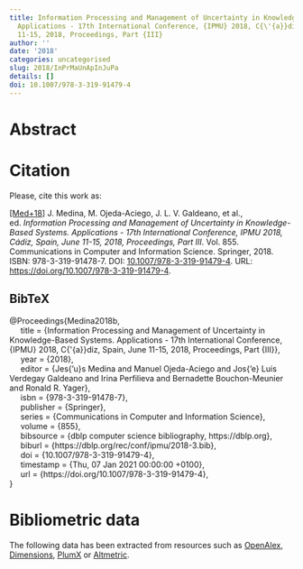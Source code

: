 ```yaml
---
title: Information Processing and Management of Uncertainty in Knowledge-Based Systems.
  Applications - 17th International Conference, {IPMU} 2018, C{\'{a}}diz, Spain, June
  11-15, 2018, Proceedings, Part {III}
author: ''
date: '2018'
categories: uncategorised
slug: 2018/InPrMaUnApInJuPa
details: []
doi: 10.1007/978-3-319-91479-4
---
```




# Abstract










# Citation
Please, cite this work as:


<a name=bib-Medina2018b></a>[[Med+18]](#cite-Medina2018b) J. Medina, M. Ojeda-Aciego, J. L. V. Galdeano, et al., ed. _Information Processing and Management of Uncertainty in Knowledge-Based Systems. Applications - 17th International Conference, IPMU 2018, Cádiz, Spain, June 11-15, 2018, Proceedings, Part III_. Vol. 855. Communications in Computer and Information Science. Springer, 2018. ISBN: 978-3-319-91478-7. DOI: [10.1007/978-3-319-91479-4](https://doi.org/10.1007%2F978-3-319-91479-4). URL: [https://doi.org/10.1007/978-3-319-91479-4](https://doi.org/10.1007/978-3-319-91479-4).

::: {.callout-note appearance="minimal" collapse=true}

## BibTeX

@Proceedings{Medina2018b,<br>&nbsp;&nbsp;&nbsp;&nbsp;  title = {Information Processing and Management of Uncertainty in Knowledge-Based Systems. Applications - 17th International Conference, {IPMU} 2018, C{\'{a}}diz, Spain, June 11-15, 2018, Proceedings, Part {III}},<br>&nbsp;&nbsp;&nbsp;&nbsp;  year = {2018},<br>&nbsp;&nbsp;&nbsp;&nbsp;  editor = {Jes{\a'u}s Medina and Manuel Ojeda-Aciego and Jos{\a'e} Luis Verdegay Galdeano and Irina Perfilieva and Bernadette Bouchon-Meunier and Ronald R. Yager},<br>&nbsp;&nbsp;&nbsp;&nbsp;  isbn = {978-3-319-91478-7},<br>&nbsp;&nbsp;&nbsp;&nbsp;  publisher = {Springer},<br>&nbsp;&nbsp;&nbsp;&nbsp;  series = {Communications in Computer and Information Science},<br>&nbsp;&nbsp;&nbsp;&nbsp;  volume = {855},<br>&nbsp;&nbsp;&nbsp;&nbsp;  bibsource = {dblp computer science bibliography, https://dblp.org},<br>&nbsp;&nbsp;&nbsp;&nbsp;  biburl = {https://dblp.org/rec/conf/ipmu/2018-3.bib},<br>&nbsp;&nbsp;&nbsp;&nbsp;  doi = {10.1007/978-3-319-91479-4},<br>&nbsp;&nbsp;&nbsp;&nbsp;  timestamp = {Thu, 07 Jan 2021 00:00:00 +0100},<br>&nbsp;&nbsp;&nbsp;&nbsp;  url = {https://doi.org/10.1007/978-3-319-91479-4},<br>}

:::



# Bibliometric data


The following data has been extracted from resources such as [OpenAlex](https://openalex.org/), [Dimensions](https://app.dimensions.ai/), [PlumX](https://www.elsevier.com/insights/metrics/plumx) or [Altmetric](https://www.altmetric.com/).

<div style="display: flex; justify-content: center; align-items: center; height: 100%;">
<span class="__dimensions_badge_embed__" data-doi="10.1007/978-3-319-91479-4" data-legend="always"></span></div><script async src="https://badge.dimensions.ai/badge.js" charset="utf-8"></script>

<div style="display: flex; justify-content: center; align-items: center; height: 100%;">
<a href="https://plu.mx/plum/a/?doi=10.1007/978-3-319-91479-4" class="plumx-details" data-site="plum" data-hide-when-empty="true">Information Processing and Management of Uncertainty in Knowledge-Based Systems. Applications - 17th International Conference, {IPMU} 2018, C{\'{a}}diz, Spain, June 11-15, 2018, Proceedings, Part {III}</a></div>

<div style="display: flex; justify-content: center; align-items: center; height: 100%;">
<script type="text/javascript" src="https://d1bxh8uas1mnw7.cloudfront.net/assets/embed.js"></script><div data-badge-type="medium-donut" class="altmetric-embed" data-badge-details="right" data-doi="10.1007/978-3-319-91479-4"></div></div>


## Cites

The following graph plots the number of cites received by this work from its publication, on a yearly basis.

```r
#| echo: false
#| results: asis
#| warning: false
#| message: false
source(here::here('scripts', 'manage_publications.R'))
df <- readRDS('citation_history.rds')
plot_citation_history(df)
```



## Papers citing this work

The following is a non-exhaustive list of papers that cite this work:


<a name=bib-Alzate_Mej_a_2021></a>[[1]](#cite-Alzate_Mej_a_2021) N. Alzate-Mejía, G. Santos-Boada, and J. R. de Almeida-Amazonas. “Decision-Making under Uncertainty for the Deployment of Future Hyperconnected Networks: A Survey”. In: _Sensors_ 21.11 (May. 2021), p. 3791. ISSN: 1424-8220. DOI: [10.3390/s21113791](https://doi.org/10.3390%2Fs21113791). URL: [http://dx.doi.org/10.3390/s21113791](http://dx.doi.org/10.3390/s21113791).

<a name=bib-Aravanis_2024></a>[[2]](#cite-Aravanis_2024) T. Aravanis, I. Hatzilygeroudis, and G. Spiliopoulos. “Ensemble Modelling for Predicting Fish Mortality”. In: _Applied Sciences_ 14.15 (Jul. 2024), p. 6540. ISSN: 2076-3417. DOI: [10.3390/app14156540](https://doi.org/10.3390%2Fapp14156540). URL: [http://dx.doi.org/10.3390/app14156540](http://dx.doi.org/10.3390/app14156540).

<a name=bib-Buitrago_2019></a>[[3]](#cite-Buitrago_2019) S. Buitrago, P. L. Duque, and S. Robledo. “Branding Corporativo: una revisión bibliográfica”. In: _ECONÓMICAS CUC_ 41.1 (Nov. 2019). ISSN: 0120-3932. DOI: [10.17981/econcuc.41.1.2020.org.1](https://doi.org/10.17981%2Feconcuc.41.1.2020.org.1). URL: [http://dx.doi.org/10.17981/econcuc.41.1.2020.org.1](http://dx.doi.org/10.17981/econcuc.41.1.2020.org.1).

<a name=bib-Cano_2019></a>[[4]](#cite-Cano_2019) A. Cano, M. Gómez-Olmedo, and S. Moral. “A Bayesian approach to abrupt concept drift”. In: _Knowledge-Based Systems_ 185 (Dec. 2019), p. 104909. ISSN: 0950-7051. DOI: [10.1016/j.knosys.2019.104909](https://doi.org/10.1016%2Fj.knosys.2019.104909). URL: [http://dx.doi.org/10.1016/j.knosys.2019.104909](http://dx.doi.org/10.1016/j.knosys.2019.104909).

<a name=bib-Chaparro_Martinez_2023></a>[[5]](#cite-Chaparro_Martinez_2023) E. Chaparro-Martinez, C. Hernández-Domínguez, and E. Carrasquero-Rodríguez. “Producción científica y gestión editorial de la revista Ciencia Unemi”. In: _CIENCIA UNEMI_ 16.43 (Sep. 2023), p. 35–47. ISSN: 1390-4272. DOI: [10.29076/issn.2528-7737vol16iss43.2023pp35-47p](https://doi.org/10.29076%2Fissn.2528-7737vol16iss43.2023pp35-47p). URL: [http://dx.doi.org/10.29076/issn.2528-7737vol16iss43.2023pp35-47p](http://dx.doi.org/10.29076/issn.2528-7737vol16iss43.2023pp35-47p).

<a name=bib-Chukhrova_2021></a>[[6]](#cite-Chukhrova_2021) N. Chukhrova and A. Johannssen. “Fuzzy hypothesis testing: Systematic review and bibliography”. In: _Applied Soft Computing_ 106 (Jul. 2021), p. 107331. ISSN: 1568-4946. DOI: [10.1016/j.asoc.2021.107331](https://doi.org/10.1016%2Fj.asoc.2021.107331). URL: [http://dx.doi.org/10.1016/j.asoc.2021.107331](http://dx.doi.org/10.1016/j.asoc.2021.107331).

<a name=bib-Cornejo_2020></a>[[7]](#cite-Cornejo_2020) M. E. Cornejo, D. Lobo, and J. Medina. “Extended multi-adjoint logic programming”. In: _Fuzzy Sets and Systems_ 388 (Jun. 2020), p. 124–145. ISSN: 0165-0114. DOI: [10.1016/j.fss.2019.03.016](https://doi.org/10.1016%2Fj.fss.2019.03.016). URL: [http://dx.doi.org/10.1016/j.fss.2019.03.016](http://dx.doi.org/10.1016/j.fss.2019.03.016).

<a name=bib-Cornejo_2024></a>[[8]](#cite-Cornejo_2024) M. E. Cornejo, D. Lobo, and J. Medina. “Stratified extended multi-adjoint logic programming”. In: _Fuzzy Sets and Systems_ 492 (Sep. 2024), p. 109064. ISSN: 0165-0114. DOI: [10.1016/j.fss.2024.109064](https://doi.org/10.1016%2Fj.fss.2024.109064). URL: [http://dx.doi.org/10.1016/j.fss.2024.109064](http://dx.doi.org/10.1016/j.fss.2024.109064).

<a name=bib-Cornejo_2021></a>[[9]](#cite-Cornejo_2021) M. E. Cornejo, J. Medina, and E. Ramírez-Poussa. “Algebraic structure and characterization of adjoint triples”. In: _Fuzzy Sets and Systems_ 425 (Nov. 2021), p. 117–139. ISSN: 0165-0114. DOI: [10.1016/j.fss.2021.02.002](https://doi.org/10.1016%2Fj.fss.2021.02.002). URL: [http://dx.doi.org/10.1016/j.fss.2021.02.002](http://dx.doi.org/10.1016/j.fss.2021.02.002).

<a name=bib-Cricelli_2021></a>[[10]](#cite-Cricelli_2021) L. Cricelli, M. Grimaldi, and S. Vermicelli. “Crowdsourcing and open innovation: a systematic literature review, an integrated framework and a research agenda”. In: _Review of Managerial Science_ 16.5 (Jul. 2021), p. 1269–1310. ISSN: 1863-6691. DOI: [10.1007/s11846-021-00482-9](https://doi.org/10.1007%2Fs11846-021-00482-9). URL: [http://dx.doi.org/10.1007/s11846-021-00482-9](http://dx.doi.org/10.1007/s11846-021-00482-9).

<a name=bib-D_az_Moreno_2022></a>[[11]](#cite-D_az_Moreno_2022) J. C. Díaz-Moreno, J. Medina, and J. R. Portillo. “Fuzzy logic programs as hypergraphs. Termination results”. In: _Fuzzy Sets and Systems_ 445 (Sep. 2022), p. 22–42. ISSN: 0165-0114. DOI: [10.1016/j.fss.2022.02.001](https://doi.org/10.1016%2Fj.fss.2022.02.001). URL: [http://dx.doi.org/10.1016/j.fss.2022.02.001](http://dx.doi.org/10.1016/j.fss.2022.02.001).

<a name=bib-Duque_2019></a>[[12]](#cite-Duque_2019) P. Duque and L. Cervantes-Cervantes. “Responsabilidad Social Universitaria: una revisión sistemática y análisis bibliométrico”. In: _Estudios Gerenciales_ (Dec. 2019), p. 451–464. ISSN: 0123-5923. DOI: [10.18046/j.estger.2019.153.3389](https://doi.org/10.18046%2Fj.estger.2019.153.3389). URL: [http://dx.doi.org/10.18046/j.estger.2019.153.3389](http://dx.doi.org/10.18046/j.estger.2019.153.3389).

<a name=bib-Montes_2018></a>[[13]](#cite-Montes_2018) I. Montes, E. Miranda, and P. Vicig. “2-Monotone outer approximations of coherent lower probabilities”. In: _International Journal of Approximate Reasoning_ 101 (Oct. 2018), p. 181–205. ISSN: 0888-613X. DOI: [10.1016/j.ijar.2018.07.004](https://doi.org/10.1016%2Fj.ijar.2018.07.004). URL: [http://dx.doi.org/10.1016/j.ijar.2018.07.004](http://dx.doi.org/10.1016/j.ijar.2018.07.004).

<a name=bib-P_kala_2023></a>[[14]](#cite-P_kala_2023) B. Pękala, K. Garwol, J. Czuma, et al. “Early detection of the risk of depressive episodes using a proprietary diagnostic test by new epistemic similarity measures”. In: _Applied Soft Computing_ 148 (Nov. 2023), p. 110910. ISSN: 1568-4946. DOI: [10.1016/j.asoc.2023.110910](https://doi.org/10.1016%2Fj.asoc.2023.110910). URL: [http://dx.doi.org/10.1016/j.asoc.2023.110910](http://dx.doi.org/10.1016/j.asoc.2023.110910).

<a name=bib-Rueda_2020></a>[[15]](#cite-Rueda_2020) R. Rueda, L. Ruiz, M. Cuéllar, et al. “An Ant Colony Optimization approach for symbolic regression using Straight Line Programs. Application to energy consumption modelling”. In: _International Journal of Approximate Reasoning_ 121 (Jun. 2020), p. 23–38. ISSN: 0888-613X. DOI: [10.1016/j.ijar.2020.03.005](https://doi.org/10.1016%2Fj.ijar.2020.03.005). URL: [http://dx.doi.org/10.1016/j.ijar.2020.03.005](http://dx.doi.org/10.1016/j.ijar.2020.03.005).

<a name=bib-Trejos_Salazar_2021></a>[[16]](#cite-Trejos_Salazar_2021) D. F. Trejos-Salazar, P. L. Duque-Hurtado, L. A. Montoya-Restrepo, et al. “Neuroeconomía: una revisión basada en técnicas de mapeo científico”. In: _Revista de Investigación, Desarrollo e Innovación_ 11.2 (Feb. 2021), p. 243–260. ISSN: 2027-8306. DOI: [10.19053/20278306.v11.n2.2021.12754](https://doi.org/10.19053%2F20278306.v11.n2.2021.12754). URL: [http://dx.doi.org/10.19053/20278306.v11.n2.2021.12754](http://dx.doi.org/10.19053/20278306.v11.n2.2021.12754).

<a name=bib-Valverde_Albacete_2021></a>[[17]](#cite-Valverde_Albacete_2021) F. J. Valverde-Albacete and C. Peláez-Moreno. “Four-Fold Formal Concept Analysis Based on Complete Idempotent Semifields”. In: _Mathematics_ 9.2 (Jan. 2021), p. 173. ISSN: 2227-7390. DOI: [10.3390/math9020173](https://doi.org/10.3390%2Fmath9020173). URL: [http://dx.doi.org/10.3390/math9020173](http://dx.doi.org/10.3390/math9020173).

